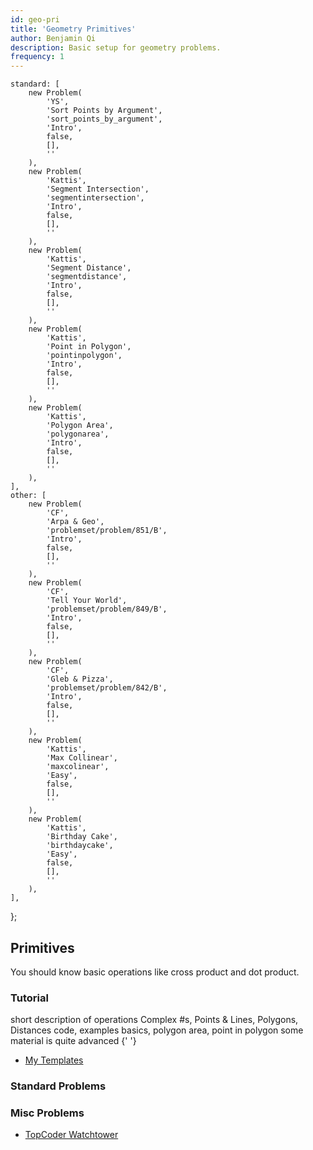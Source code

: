 ```yaml
---
id: geo-pri
title: 'Geometry Primitives'
author: Benjamin Qi
description: Basic setup for geometry problems.
frequency: 1
---
```



	standard: [
		new Problem(
			'YS',
			'Sort Points by Argument',
			'sort_points_by_argument',
			'Intro',
			false,
			[],
			''
		),
		new Problem(
			'Kattis',
			'Segment Intersection',
			'segmentintersection',
			'Intro',
			false,
			[],
			''
		),
		new Problem(
			'Kattis',
			'Segment Distance',
			'segmentdistance',
			'Intro',
			false,
			[],
			''
		),
		new Problem(
			'Kattis',
			'Point in Polygon',
			'pointinpolygon',
			'Intro',
			false,
			[],
			''
		),
		new Problem(
			'Kattis',
			'Polygon Area',
			'polygonarea',
			'Intro',
			false,
			[],
			''
		),
	],
	other: [
		new Problem(
			'CF',
			'Arpa & Geo',
			'problemset/problem/851/B',
			'Intro',
			false,
			[],
			''
		),
		new Problem(
			'CF',
			'Tell Your World',
			'problemset/problem/849/B',
			'Intro',
			false,
			[],
			''
		),
		new Problem(
			'CF',
			'Gleb & Pizza',
			'problemset/problem/842/B',
			'Intro',
			false,
			[],
			''
		),
		new Problem(
			'Kattis',
			'Max Collinear',
			'maxcolinear',
			'Easy',
			false,
			[],
			''
		),
		new Problem(
			'Kattis',
			'Birthday Cake',
			'birthdaycake',
			'Easy',
			false,
			[],
			''
		),
	],
};

## Primitives

You should know basic operations like cross product and dot product.

### Tutorial

<Resources>
	<Resource source="CF" title="C++ - std::complex" url="22175" starred>
		short description of operations
	</Resource>
	<Resource source="CPH" title="29 - Geometry" starred>
		Complex #s, Points & Lines, Polygons, Distances
	</Resource>
	<Resource source="CF" title="Point Struct" url="48122" starred>
		code, examples
	</Resource>
	<Resource
		source="cp-algo"
		title="Geometry - Elementary Operations"
		url="https://cp-algorithms.com/"
		starred
	></Resource>
	<Resource source="CPC" title="12 - geometry" url="12_geometry" starred>
		basics, polygon area, point in polygon
	</Resource>
	<Resource
		source="CF"
		title="vlecomte - Geometry Handbook"
		url="59129"
		starred
	>
		some material is quite advanced
	</Resource>
	<Resource source="CP2" title="7.2, 7.3 - Basic Geo, Polygons">
		{' '}
	</Resource>
</Resources>

<!-- 	<Resource
		source="TC"
		title="Basic Geometry Concepts Pts 1,2"
		url="geometry-concepts-basic-concepts"
	>
		broken code format
	</Resource> -->

- [My Templates](<https://github.com/bqi343/USACO/tree/master/Implementations/content/geometry%20(13)/Primitives>)

### Standard Problems

<Resources>
	<Resource source="IUSACO" title="14.2 - Segment Intersection"></Resource>
</Resources>

<Problems problems={problems.standard} />

### Misc Problems

<Problems problems={problems.other} />

- [TopCoder Watchtower](https://community.topcoder.com/stat?c=problem_statement&pm=2014&rd=4685)
